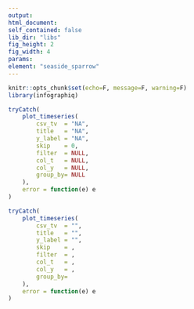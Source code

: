 ```yaml
---
output:
html_document:
self_contained: false
lib_dir: "libs"
fig_height: 2
fig_width: 4
params:
element: "seaside_sparrow"
---
```


```r
knitr::opts_chunk$set(echo=F, message=F, warning=F)
library(infographiq)
```

<base target="_parent">

```r
tryCatch(
    plot_timeseries(
        csv_tv  = "NA",
        title   = "NA",
        y_label = "NA",
        skip    = 0,
        filter  = NULL,
        col_t   = NULL,
        col_y   = NULL,
        group_by= NULL
    ),
    error = function(e) e
)
```

```r
tryCatch(
    plot_timeseries(
        csv_tv  = "",
        title   = "",
        y_label = "",
        skip    = ,
        filter  = ,
        col_t   = ,
        col_y   = ,
        group_by= 
    ),
    error = function(e) e
)
```
